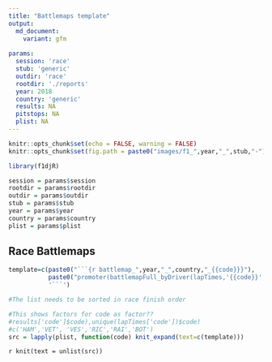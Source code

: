 ```yaml
---
title: "Battlemaps template"
output:
  md_document:
    variant: gfm
    
params:
  session: 'race'
  stub: 'generic'
  outdir: 'race'
  rootdir: './reports'
  year: 2018
  country: 'generic'
  results: NA
  pitstops: NA
  plist: NA
---
```

```r
knitr::opts_chunk$set(echo = FALSE, warning = FALSE)
knitr::opts_chunk$set(fig.path = paste0("images/f1_",year,"_",stub,"-"))
```

```r
library(f1djR)

session = params$session
rootdir = params$rootdir
outdir = params$outdir
stub = params$stub
year = params$year
country = params$country
plist = params$plist
```

## Race Battlemaps
```r
template=c(paste0("```{r battlemap_",year,"_",country,"_{{code}}}"),
           paste0("promoter(battlemapFull_byDriver(lapTimes,'{{code}}','", year, ' ', country, " - {{code}} Battlemap',c(-20,20)))"),
           '```')

#The list needs to be sorted in race finish order

#This shows factors for code as factor??
#results['code']$code),unique(lapTimes['code'])$code)
#c('HAM','VET', 'VES','RIC','RAI','BOT')
src = lapply(plist, function(code) knit_expand(text=c(template)))
```

`r knit(text = unlist(src))`
